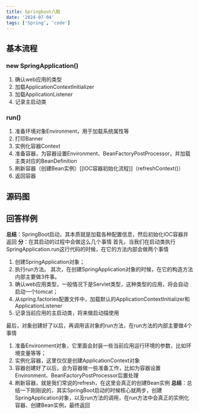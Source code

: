 ```yaml
---
title: Springboot八股
date: '2024-07-04'
tags: ['Spring', 'code']
---
```


## 基本流程

### new SpringApplication()

1. 确认web应用的类型
2. 加载ApplicationContextInitializer
3. 加载ApplicationListener
4. 记录主启动类

### run()

1. 准备环境对象Environment，用于加载系统属性等
2. 打印Banner
3. 实例化容器Context
4. 准备容器，为容器设置Environment、BeanFactoryPostProcessor，并加载主类对应的BeanDefinition
5. 刷新容器（创建Bean实例）[[IOC容器初始化流程]]（refreshContext()）
6. 返回容器

## 源码图

## 回答样例

**总结**：SpringBoot启动，其本质就是加载各种配置信息，然后初始化IOC容器并返回
**分**：在其启动的过程中会做这么几个事情
首先，当我们在启动类执行SpringApplication.run这行代码的时候，在它的方法内部会做两个事情

1.  创建SpringApplication对象；
2.  执行run方法。
    其次，在创建SpringApplication对象的时候，在它的构造方法内部主要做3件事。
3.  确认web应用类型，一般情况下是Servlet类型，这种类型的应用，将会自动启动一个tomcat；
4.  从spring.factories配置文件中，加载默认的ApplicationContextInitializer和ApplicationListener
5.  记录当前应用的主启动类，将来做启动描使用

最后，对象创建好了以后，再调用该对象的run方法，在run方法的内部主要做4个事情

1.  准备Environment对象，它里面会封装一些当前应用运行环境的参数，比如环境变量等等；
2.  实例化容器，这里仅仅是创建ApplicationContext对象
3.  容器创建好了以后，会为容器做一些准备工作，比如为容器设置Environment、BeanFactoryPostProcessor后置处理
4.  刷新容器，就是我们常说的refresh，在这里会真正的创建Bean实例
    **总结**：总结一下刚刚说的，其实SpringBoot启动的时候核心就两步，创建SpringApplication对象，以及run方法的调用，在run方法中会真正的实例化容器、创建Bean实例，最终返回
